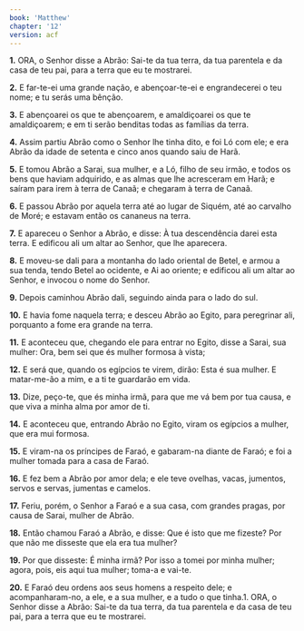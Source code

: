 ```yaml
---
book: 'Matthew'
chapter: '12'
version: acf
---
```


**1.** ORA, o Senhor disse a Abrão: Sai-te da tua terra, da tua parentela e da casa de teu pai, para a terra que eu te mostrarei.

**2.** E far-te-ei uma grande nação, e abençoar-te-ei e engrandecerei o teu nome; e tu serás uma bênção.

**3.** E abençoarei os que te abençoarem, e amaldiçoarei os que te amaldiçoarem; e em ti serão benditas todas as famílias da terra.

**4.** Assim partiu Abrão como o Senhor lhe tinha dito, e foi Ló com ele; e era Abrão da idade de setenta e cinco anos quando saiu de Harã.

**5.** E tomou Abrão a Sarai, sua mulher, e a Ló, filho de seu irmão, e todos os bens que haviam adquirido, e as almas que lhe acresceram em Harã; e saíram para irem à terra de Canaã; e chegaram à terra de Canaã.

**6.** E passou Abrão por aquela terra até ao lugar de Siquém, até ao carvalho de Moré; e estavam então os cananeus na terra.

**7.** E apareceu o Senhor a Abrão, e disse: À tua descendência darei esta terra. E edificou ali um altar ao Senhor, que lhe aparecera.

**8.** E moveu-se dali para a montanha do lado oriental de Betel, e armou a sua tenda, tendo Betel ao ocidente, e Ai ao oriente; e edificou ali um altar ao Senhor, e invocou o nome do Senhor.

**9.** Depois caminhou Abrão dali, seguindo ainda para o lado do sul.

**10.** E havia fome naquela terra; e desceu Abrão ao Egito, para peregrinar ali, porquanto a fome era grande na terra.

**11.** E aconteceu que, chegando ele para entrar no Egito, disse a Sarai, sua mulher: Ora, bem sei que és mulher formosa à vista;

**12.** E será que, quando os egípcios te virem, dirão: Esta é sua mulher. E matar-me-ão a mim, e a ti te guardarão em vida.

**13.** Dize, peço-te, que és minha irmã, para que me vá bem por tua causa, e que viva a minha alma por amor de ti.

**14.** E aconteceu que, entrando Abrão no Egito, viram os egípcios a mulher, que era mui formosa.

**15.** E viram-na os príncipes de Faraó, e gabaram-na diante de Faraó; e foi a mulher tomada para a casa de Faraó.

**16.** E fez bem a Abrão por amor dela; e ele teve ovelhas, vacas, jumentos, servos e servas, jumentas e camelos.

**17.** Feriu, porém, o Senhor a Faraó e a sua casa, com grandes pragas, por causa de Sarai, mulher de Abrão.

**18.** Então chamou Faraó a Abrão, e disse: Que é isto que me fizeste? Por que não me disseste que ela era tua mulher?

**19.** Por que disseste: É minha irmã? Por isso a tomei por minha mulher; agora, pois, eis aqui tua mulher; toma-a e vai-te.

**20.** E Faraó deu ordens aos seus homens a respeito dele; e acompanharam-no, a ele, e a sua mulher, e a tudo o que tinha.1. ORA, o Senhor disse a Abrão: Sai-te da tua terra, da tua parentela e da casa de teu pai, para a terra que eu te mostrarei.
